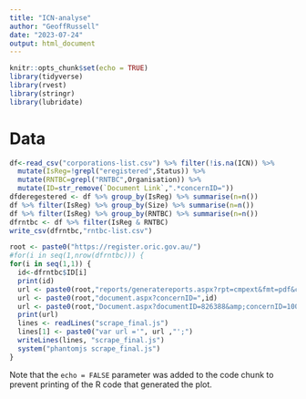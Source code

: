 ```yaml
---
title: "ICN-analyse"
author: "GeoffRussell"
date: "2023-07-24"
output: html_document
---
```


```r
knitr::opts_chunk$set(echo = TRUE)
library(tidyverse)
library(rvest)
library(stringr)
library(lubridate)
```

#  Data

```r
df<-read_csv("corporations-list.csv") %>% filter(!is.na(ICN)) %>% 
  mutate(IsReg=!grepl("eregistered",Status)) %>%
  mutate(RNTBC=grepl("RNTBC",Organisation)) %>%
  mutate(ID=str_remove(`Document Link`,".*concernID="))
dfderegestered <- df %>% group_by(IsReg) %>% summarise(n=n())
df %>% filter(IsReg) %>% group_by(Size) %>% summarise(n=n())
df %>% filter(IsReg) %>% group_by(RNTBC) %>% summarise(n=n())
dfrntbc <- df %>% filter(IsReg & RNTBC)
write_csv(dfrntbc,"rntbc-list.csv")
```
```r
root <- paste0("https://register.oric.gov.au/")
#for(i in seq(1,nrow(dfrntbc))) {
for(i in seq(1,1)) {
  id<-dfrntbc$ID[i]
  print(id)
  url <- paste0(root,"reports/generatereports.aspx?rpt=cmpext&fmt=pdf&concernID=",id)
  url <- paste0(root,"document.aspx?concernID=",id)
  url <- paste0(root,"Document.aspx?documentID=826388&amp;concernID=100987")
  print(url)
  lines <- readLines("scrape_final.js")
  lines[1] <- paste0("var url ='", url ,"';")
  writeLines(lines, "scrape_final.js")
  system("phantomjs scrape_final.js")
}

```

Note that the `echo = FALSE` parameter was added to the code chunk to prevent printing of the R code that generated the plot.
